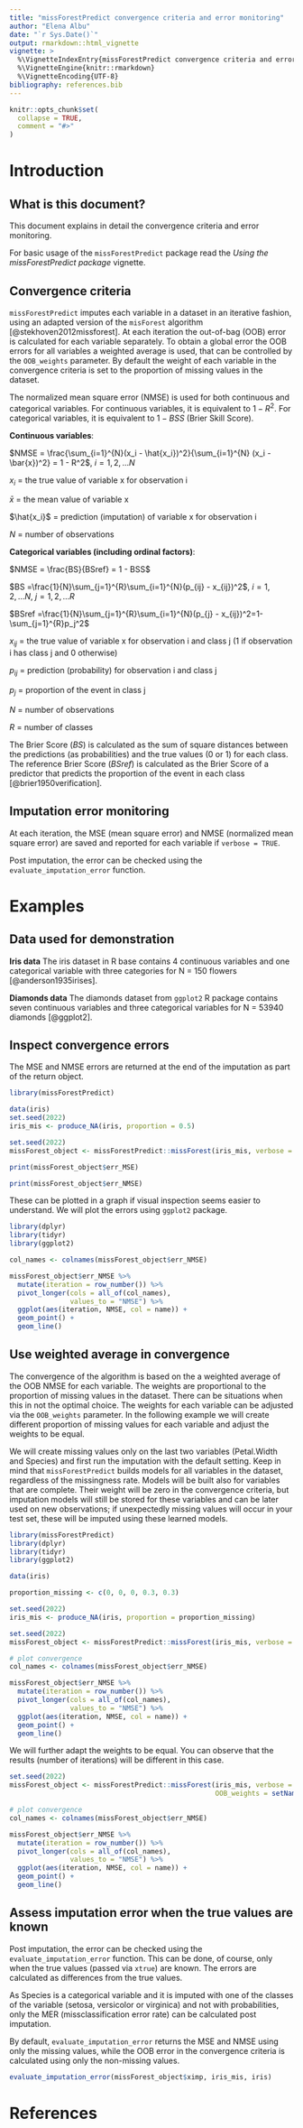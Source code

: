 ```yaml
---
title: "missForestPredict convergence criteria and error monitoring"
author: "Elena Albu"
date: "`r Sys.Date()`"
output: rmarkdown::html_vignette
vignette: >
  %\VignetteIndexEntry{missForestPredict convergence criteria and error monitoring}
  %\VignetteEngine{knitr::rmarkdown}
  %\VignetteEncoding{UTF-8}
bibliography: references.bib
---
```


```r
knitr::opts_chunk$set(
  collapse = TRUE,
  comment = "#>"
)
```

# Introduction

## What is this document?

This document explains in detail the convergence criteria and error monitoring.

For basic usage of the `missForestPredict` package read the *Using the missForestPredict package* vignette.

## Convergence criteria

`missForestPredict` imputes each variable in a dataset in an iterative fashion, using an adapted version of the `misForest` algorithm [@stekhoven2012missforest]. At each iteration the out-of-bag (OOB) error is calculated for each variable separately. To obtain a global error the OOB errors for all variables a weighted average is used, that can be controlled by the `OOB_weights` parameter. By default the weight of each variable in the convergence criteria is set to the proportion of missing values in the dataset. 

The normalized mean square error (NMSE) is used for both continuous and categorical variables. For continuous variables, it is equivalent to $1 - R^2$. For categorical variables, it is equivalent to $1 - BSS$ (Brier Skill Score).

**Continuous variables**:

$NMSE = \frac{\sum_{i=1}^{N}(x_i - \hat{x_i})^2}{\sum_{i=1}^{N} (x_i - \bar{x})^2} = 1 - R^2$, $i = 1, 2, ... N$

${x_i}$ = the true value of variable x for observation i

$\bar{x}$ = the mean value of variable x

$\hat{x_i}$ = prediction (imputation) of variable x for observation i 

$N$ = number of observations

**Categorical variables (including ordinal factors)**:

$NMSE = \frac{BS}{BSref} = 1 - BSS$

$BS =\frac{1}{N}\sum_{j=1}^{R}\sum_{i=1}^{N}(p_{ij} - x_{ij})^2$, $i = 1, 2, ... N$, $j = 1, 2, ... R$

$BSref =\frac{1}{N}\sum_{j=1}^{R}\sum_{i=1}^{N}(p_{j} - x_{ij})^2=1-\sum_{j=1}^{R}p_j^2$

${x_{ij}}$ = the true value of variable x for observation i and class j (1 if observation i has class j and 0 otherwise)

$p_{ij}$ = prediction (probability) for observation i and class j

$p_{j}$ = proportion of the event in class j

$N$ = number of observations

$R$ = number of classes

The Brier Score ($BS$) is calculated as the sum of square distances between the predictions (as probabilities) and the true values (0 or 1) for each class. The reference Brier Score ($BSref$) is calculated as the Brier Score of a predictor that predicts the proportion of the event in each class [@brier1950verification].

## Imputation error monitoring

At each iteration, the MSE (mean square error) and NMSE (normalized mean square error) are saved and reported for each variable if `verbose = TRUE`. 

Post imputation, the error can be checked using the `evaluate_imputation_error` function. 

# Examples

## Data used for demonstration

**Iris data** The iris dataset in R base contains 4 continuous variables and one categorical variable with three categories for N = 150 flowers [@anderson1935irises].

**Diamonds data** The diamonds dataset from `ggplot2` R package contains seven continuous variables and three categorical variables for N = 53940 diamonds [@ggplot2].

## Inspect convergence errors

The MSE and NMSE errors are returned at the end of the imputation as part of the return object.

```r
library(missForestPredict)

data(iris)
set.seed(2022)
iris_mis <- produce_NA(iris, proportion = 0.5)

set.seed(2022)
missForest_object <- missForestPredict::missForest(iris_mis, verbose = TRUE)

print(missForest_object$err_MSE)

print(missForest_object$err_NMSE)

```

These can be plotted in a graph if visual inspection seems easier to understand. We will plot the errors using `ggplot2` package.

```r
library(dplyr)
library(tidyr)
library(ggplot2)

col_names <- colnames(missForest_object$err_NMSE)

missForest_object$err_NMSE %>% 
  mutate(iteration = row_number()) %>% 
  pivot_longer(cols = all_of(col_names),
               values_to = "NMSE") %>% 
  ggplot(aes(iteration, NMSE, col = name)) +
  geom_point() +
  geom_line()

```

## Use weighted average in convergence

The convergence of the algorithm is based on the a weighted average of the OOB NMSE for each variable. The weights are proportional to the proportion of missing values in the dataset. There can be situations when this in not the optimal choice. The weights for each variable can be adjusted via the `OOB_weights` parameter. In the following example we will create different proportion of missing values for each variable and adjust the weights to be equal.

We will create missing values only on the last two variables (Petal.Width and Species) and first run the imputation with the default setting. Keep in mind that `missForestPredict` builds models for all variables in the dataset, regardless of the missingness rate. Models will be built also for variables that are complete. Their weight will be zero in the convergence criteria, but imputation models will still be stored for these variables and can be later used on new observations; if unexpectedly missing values will occur in your test set, these will be imputed using these learned models.

```r
library(missForestPredict)
library(dplyr)
library(tidyr)
library(ggplot2)

data(iris)

proportion_missing <- c(0, 0, 0, 0.3, 0.3)

set.seed(2022)
iris_mis <- produce_NA(iris, proportion = proportion_missing)

set.seed(2022)
missForest_object <- missForestPredict::missForest(iris_mis, verbose = TRUE)

# plot convergence
col_names <- colnames(missForest_object$err_NMSE)

missForest_object$err_NMSE %>% 
  mutate(iteration = row_number()) %>% 
  pivot_longer(cols = all_of(col_names),
               values_to = "NMSE") %>% 
  ggplot(aes(iteration, NMSE, col = name)) +
  geom_point() +
  geom_line()

```

We will further adapt the weights to be equal. You can observe that the results (number of iterations) will be different in this case.

```r

set.seed(2022)
missForest_object <- missForestPredict::missForest(iris_mis, verbose = TRUE, 
                                                   OOB_weights = setNames(rep(1, ncol(iris_mis)), colnames(iris_mis)))

# plot convergence
col_names <- colnames(missForest_object$err_NMSE)

missForest_object$err_NMSE %>% 
  mutate(iteration = row_number()) %>% 
  pivot_longer(cols = all_of(col_names),
               values_to = "NMSE") %>% 
  ggplot(aes(iteration, NMSE, col = name)) +
  geom_point() +
  geom_line()

```

## Assess imputation error when the true values are known

Post imputation, the error can be checked using the `evaluate_imputation_error` function. This can be done, of course, only when the true values (passed via `xtrue`) are known. The errors are calculated as differences from the true values.

As Species is a categorical variable and it is imputed with one of the classes of the variable (setosa, versicolor or virginica) and not with probabilities, only the MER (missclassification error rate) can be calculated post imputation.

By default, `evaluate_imputation_error` returns the MSE and NMSE using only the missing values, while the OOB error in the convergence criteria is calculated using only the non-missing values.

```r
evaluate_imputation_error(missForest_object$ximp, iris_mis, iris)

```

# References
